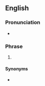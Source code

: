 ==English==

===Pronunciation===
* {{rhymes|aɪ|lang=en}}

===Phrase===
{{en-phrase}}

# {{lb|en|Internet}} {{initialism of|[[I]] [[fix]]ed [[your]] [[post]] [[for]] [[you]]|lang=en}}

====Synonyms====
* {{l|en|FTFY}}